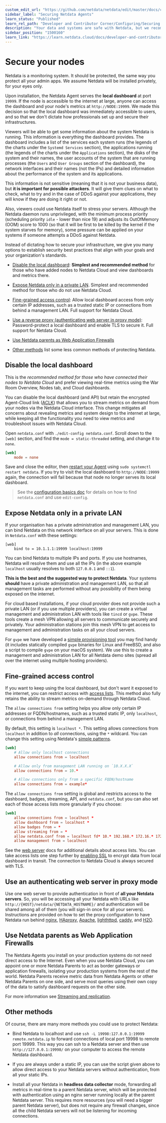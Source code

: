 ```yaml
---
custom_edit_url: "https://github.com/netdata/netdata/edit/master/docs/category-overview-pages/secure-nodes.md"
sidebar_label: "Securing Netdata Agents"
learn_status: "Published"
learn_rel_path: "Developer and Contributor Corner/Configuring/Securing Netdata Agents"
description: "Your data and systems are safe with Netdata, but we recommend a few easy ways to improve the security of your infrastructure."
sidebar_position: "1500160"
learn_link: "https://learn.netdata.cloud/docs/developer-and-contributor-corner/configuring/securing-netdata-agents/securing-netdata-agents"
---
```


# Secure your nodes

Netdata is a monitoring system. It should be protected, the same way you protect all your admin apps. We assume Netdata 
will be installed privately, for your eyes only.

Upon installation, the Netdata Agent serves the **local dashboard** at port `19999`. If the node is accessible to the
internet at large, anyone can access the dashboard and your node's metrics at `http://NODE:19999`. We made this decision
so that the local dashboard was immediately accessible to users, and so that we don't dictate how professionals set up
and secure their infrastructures. 

Viewers will be able to get some information about the system Netdata is running. This information is everything the dashboard 
provides. The dashboard includes a list of the services each system runs (the legends of the charts under the `Systemd Services` 
section),  the applications running (the legends of the charts under the `Applications` section), the disks of the system and 
their names, the user accounts of the system that are running processes (the `Users` and `User Groups` section of the dashboard), 
the network interfaces and their names (not the IPs) and detailed information about the performance of the system and its applications.

This information is not sensitive (meaning that it is not your business data), but **it is important for possible attackers**. 
It will give them clues on what to check, what to try and in the case of DDoS against your applications, they will know if they 
are doing it right or not.

Also, viewers could use Netdata itself to stress your servers. Although the Netdata daemon runs unprivileged, with the minimum 
process priority (scheduling priority `idle` - lower than nice 19) and adjusts its OutOfMemory (OOM) score to 1000 (so that it 
will be first to be killed by the kernel if the system starves for memory), some pressure can be applied on your systems if 
someone attempts a DDoS against Netdata.

Instead of dictating how to secure your infrastructure, we give you many options to establish security best practices
that align with your goals and your organization's standards.

- [Disable the local dashboard](#disable-the-local-dashboard): **Simplest and recommended method** for those who have
  added nodes to Netdata Cloud and view dashboards and metrics there.

- [Expose Netdata only in a private LAN](#expose-netdata-only-in-a-private-lan). Simplest and recommended method for those who do not use Netdata Cloud.

- [Fine-grained access control](#fine-grained-access-control): Allow local dashboard access from
  only certain IP addresses, such as a trusted static IP or connections from behind a management LAN. Full support for Netdata Cloud.

- [Use a reverse proxy (authenticating web server in proxy mode)](#use-an-authenticating-web-server-in-proxy-mode): Password-protect 
  a local dashboard and enable TLS to secure it. Full support for Netdata Cloud.

- [Use Netdata parents as Web Application Firewalls](#use-netdata-parents-as-web-application-firewalls)

- [Other methods](#other-methods) list some less common methods of protecting Netdata.

## Disable the local dashboard

This is the _recommended method for those who have connected their nodes to Netdata Cloud_ and prefer viewing real-time
metrics using the War Room Overview, Nodes tab, and Cloud dashboards.

You can disable the local dashboard (and API) but retain the encrypted Agent-Cloud link 
([ACLK](/docs/developer-and-contributor-corner/configuring/securing-netdata-agents/agent-cloud-link-aclk)) that
allows you to stream metrics on demand from your nodes via the Netdata Cloud interface. This change mitigates all
concerns about revealing metrics and system design to the internet at large, while keeping all the functionality you
need to view metrics and troubleshoot issues with Netdata Cloud.

Open `netdata.conf` with `./edit-config netdata.conf`. Scroll down to the `[web]` section, and find the `mode =
static-threaded` setting, and change it to `none`.

```conf
[web]
    mode = none
```

Save and close the editor, then [restart your Agent](/docs/maintaining/starting-and-stopping-netdata-agents) 
using `sudo systemctl
restart netdata`. If you try to visit the local dashboard to `http://NODE:19999` again, the connection will fail because
that node no longer serves its local dashboard.

> See the [configuration basics doc](/docs/netdata-agent/configuration) for details on how to find 
`netdata.conf` and use
> `edit-config`.

## Expose Netdata only in a private LAN

If your organisation has a private administration and management LAN, you can bind Netdata on this network interface on all your servers. 
This is done in `Netdata.conf` with these settings:

```
[web]
	bind to = 10.1.1.1:19999 localhost:19999
```

You can bind Netdata to multiple IPs and ports. If you use hostnames, Netdata will resolve them and use all the IPs 
(in the above example `localhost` usually resolves to both `127.0.0.1` and `::1`).

**This is the best and the suggested way to protect Netdata**. Your systems **should** have a private administration and management 
LAN, so that all management tasks are performed without any possibility of them being exposed on the internet.

For cloud based installations, if your cloud provider does not provide such a private LAN (or if you use multiple providers), 
you can create a virtual management and administration LAN with tools like `tincd` or `gvpe`. These tools create a mesh VPN 
allowing all servers to communicate securely and privately. Your administration stations join this mesh VPN to get access to 
management and administration tasks on all your cloud servers.

For `gvpe` we have developed a [simple provisioning tool](https://github.com/netdata/netdata-demo-site/tree/master/gvpe) you 
may find handy (it includes statically compiled `gvpe` binaries for Linux and FreeBSD, and also a script to compile `gvpe` 
on your macOS system). We use this to create a management and administration LAN for all Netdata demo sites (spread all over 
the internet using multiple hosting providers).

## Fine-grained access control

If you want to keep using the local dashboard, but don't want it exposed to the internet, you can restrict access with
[access lists](/docs/developer-and-contributor-corner/configuring/securing-netdata-agents/web-server#access-lists). This method also fully 
retains the ability to stream metrics
on-demand through Netdata Cloud.

The `allow connections from` setting helps you allow only certain IP addresses or FQDN/hostnames, such as a trusted
static IP, only `localhost`, or connections from behind a management LAN. 

By default, this setting is `localhost *`. This setting allows connections from `localhost` in addition to _all_
connections, using the `*` wildcard. You can change this setting using Netdata's [simple
patterns](/docs/developer-and-contributor-corner/libnetdata/simple-patterns).

```conf
[web]
    # Allow only localhost connections
    allow connections from = localhost

    # Allow only from management LAN running on `10.X.X.X`
    allow connections from = 10.*

    # Allow connections only from a specific FQDN/hostname
    allow connections from = example*
```

The `allow connections from` setting is global and restricts access to the dashboard, badges, streaming, API, and
`netdata.conf`, but you can also set each of those access lists more granularly if you choose:

```conf
[web]
    allow connections from = localhost *
    allow dashboard from = localhost *
    allow badges from = *
    allow streaming from = *
    allow netdata.conf from = localhost fd* 10.* 192.168.* 172.16.* 172.17.* 172.18.* 172.19.* 172.20.* 172.21.* 172.22.* 172.23.* 172.24.* 172.25.* 172.26.* 172.27.* 172.28.* 172.29.* 172.30.* 172.31.*
    allow management from = localhost
```

See the [web server](/docs/developer-and-contributor-corner/configuring/securing-netdata-agents/web-server#access-lists) docs for additional details
about access lists. You can take
access lists one step further by [enabling SSL](/docs/developer-and-contributor-corner/configuring/securing-netdata-agents/web-server#enabling-tls-support) to encrypt data from local
dashboard in transit. The connection to Netdata Cloud is always secured with TLS.

## Use an authenticating web server in proxy mode

Use one web server to provide authentication in front of **all your Netdata servers**. So, you will be accessing all your Netdata with 
URLs like `http://{HOST}/netdata/{NETDATA_HOSTNAME}/` and authentication will be shared among all of them (you will sign-in once for all your servers). 
Instructions are provided on how to set the proxy configuration to have Netdata run behind 
[nginx](/docs/developer-and-contributor-corner/configuring/securing-netdata-agents/reverse-proxies/nginx), 
[HAproxy](/docs/developer-and-contributor-corner/configuring/securing-netdata-agents/reverse-proxies/haproxy), 
[Apache](/docs/developer-and-contributor-corner/configuring/securing-netdata-agents/reverse-proxies/apache), 
[lighthttpd](/docs/developer-and-contributor-corner/configuring/securing-netdata-agents/reverse-proxies/lighttpd-v1.4.x), 
[caddy](/docs/developer-and-contributor-corner/configuring/securing-netdata-agents/reverse-proxies/caddy), and
[H2O](/docs/developer-and-contributor-corner/configuring/securing-netdata-agents/reverse-proxies/h2o).

## Use Netdata parents as Web Application Firewalls

The Netdata Agents you install on your production systems do not need direct access to the Internet. Even when you use 
Netdata Cloud, you can appoint one or more Netdata Parents to act as border gateways or application firewalls, isolating 
your production systems from the rest of the world. Netdata 
Parents receive metric data from Netdata Agents or other Netdata Parents on one side, and serve most queries using their own 
copy of the data to satisfy dashboard requests on the other side.

For more information see [Streaming and replication](https://github.com/netdata/netdata/blob/master/docs/metrics-storage-management/enable-streaming.md).

## Other methods

Of course, there are many more methods you could use to protect Netdata:

-   Bind Netdata to localhost and use `ssh -L 19998:127.0.0.1:19999 remote.netdata.ip` to forward connections of local port 19998 to remote port 19999. 
This way you can ssh to a Netdata server and then use `http://127.0.0.1:19998/` on your computer to access the remote Netdata dashboard.

-   If you are always under a static IP, you can use the script given above to allow direct access to your Netdata servers without authentication, 
from all your static IPs.

-   Install all your Netdata in **headless data collector** mode, forwarding all metrics in real-time to a parent
    Netdata server, which will be protected with authentication using an nginx server running locally at the parent
    Netdata server. This requires more resources (you will need a bigger parent Netdata server), but does not require
    any firewall changes, since all the child Netdata servers will not be listening for incoming connections.
